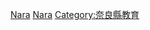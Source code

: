 {{日本行政區劃分類導航|的學校|top=日本各都道府縣的學校}}
{{Commonscat|Schools in Nara prefecture}}

[[Category:日本各都道府縣的學校|Nara]]
[[Category:奈良縣建築物|Nara]]
[[Category:奈良縣教育|Category:奈良縣教育]]